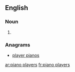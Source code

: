 
==English==

===Noun===
{{head|en|plural}}

# {{plural of|piano player|lang=en|nocat=1}}

===Anagrams===
* [[player pianos#English|player pianos]]

[[ar:piano players]]
[[fr:piano players]]